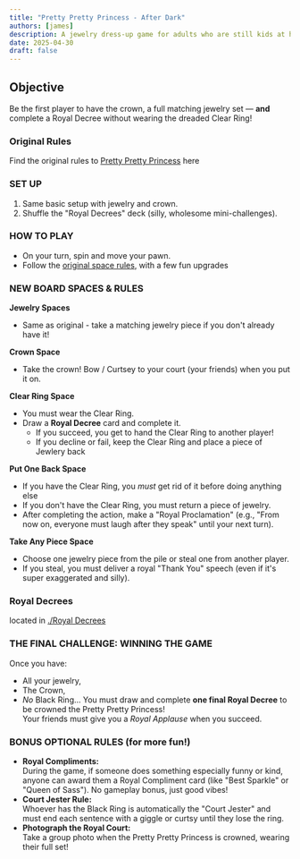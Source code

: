 ```yaml
---
title: "Pretty Pretty Princess - After Dark"
authors: [james]
description: A jewelry dress-up game for adults who are still kids at heart
date: 2025-04-30
draft: false
---
```



<ResponsiveImage 
  src={PPPADLogo}
  alt="PrettyPrettyPrincessADLogo" 
  width="800px" 
/> 

## Objective 
Be the first player to have the crown, a full matching jewelry set — **and** complete a Royal Decree without wearing the dreaded Clear Ring!

### Original Rules
Find the original rules to [Pretty Pretty Princess](https://winning-moves.com/images/PPPrincess_RulesV2.pdf) here

### SET UP
1. Same basic setup with jewelry and crown.
2. Shuffle the "Royal Decrees" deck (silly, wholesome mini-challenges).

### HOW TO PLAY
- On your turn, spin and move your pawn.
- Follow the [original space rules](#original-rules), with a few fun upgrades

### NEW BOARD SPACES & RULES
**Jewelry Spaces**
- Same as original - take a matching jewelry piece if you don't already have it!

**Crown Space**
- Take the crown! Bow / Curtsey to your court (your friends) when you put it on.

**Clear Ring Space**
- You must wear the Clear Ring.
- Draw a **Royal Decree** card and complete it.
    - If you succeed, you get to hand the Clear Ring to another player!
    - If you decline or fail, keep the Clear Ring and place a piece of Jewlery back

**Put One Back Space**
- If you have the Clear Ring, you _must_ get rid of it before doing anything else
- If you don't have the Clear Ring, you must return a piece of jewelry.
- After completing the action, make a "Royal Proclamation" (e.g., "From now on, everyone must laugh after they speak" until your next turn).

**Take Any Piece Space**
- Choose one jewelry piece from the pile or steal one from another player.
- If you steal, you must deliver a royal "Thank You" speech (even if it's super exaggerated and silly).

### Royal Decrees
located in [./Royal Decrees](./Royal%20Decrees.mdx)

### THE FINAL CHALLENGE: WINNING THE GAME
Once you have:
- All your jewelry,
- The Crown,
- _No_ Black Ring...
You must draw and complete **one final Royal Decree** to be crowned the Pretty Pretty Princess!  
Your friends must give you a _Royal Applause_ when you succeed.

### BONUS OPTIONAL RULES (for more fun!)
- **Royal Compliments:**  
    During the game, if someone does something especially funny or kind, anyone can award them a Royal Compliment card (like "Best Sparkle" or "Queen of Sass"). No gameplay bonus, just good vibes!
- **Court Jester Rule:**  
    Whoever has the Black Ring is automatically the "Court Jester" and must end each sentence with a giggle or curtsy until they lose the ring.
- **Photograph the Royal Court:**  
    Take a group photo when the Pretty Pretty Princess is crowned, wearing their full set!
